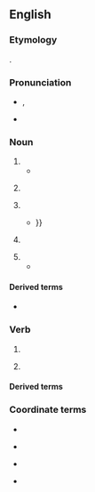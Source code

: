 ==English==
{{was wotd|2016|February|2}}

===Etymology===
{{onomatopoeic|en}}.

===Pronunciation===
* {{enPR|twăng}}, {{IPA|/twæŋ/|lang=en}}
* {{rhymes|æŋ|eɪŋ|lang=en}}

===Noun===
{{en-noun}}

# {{def|The [[sound]] of a [[vibrate|vibrating]] [[string]], for example, of a [[bow]] or a [[music]]al [[instrument]].}}
#* {{quote-book|author=[George] Walter Thornbury|authorlink=George Walter Thornbury|chapter=Life in Spain: Past and Present|location=New York, N.Y.|publisher=[[w:Harper (publisher)|Harper & Brothers]], Publishers, [[w:Franklin Square, New York|Franklin Square]]|year=1860|page=148|pageurl=https://books.google.com/books?id=ONhhAAAAcAAJ&pg=PA148|oclc=2870806|passage=Let me give you in rude recitation, with here and there a '''twang''' and a caper of the guitar-strings, my vision of the [[w:El Cid|Cid]]'s sally from his besieged castle of Alcocer—the first outburst of that Spanish deluge that never receded till it rose over the dead body of the last Moor.}}
# {{lb|en|music}} {{def|A technical term for a particular [[sharp]] vibrating sound characteristic of [[electric guitar]]s.}}
# {{def|A [[trace]] of a [[regional]] or [[foreign]] [[accent]] in someone's voice.}}
#* {{quote-book|author=Nigel Cliff|title=The Shakespeare Riots: Revenge, Drama, and Death in Nineteenth-century America|Random House Incorporated|year=2007|page=90|isbn=978-0-345-48694-3|passage=A few insinuated that the American was not first-rate in Shakespeare, and one or two snidely detected a '''twang''' of the backwoods in his accent; {{...}}}}
# {{lb|en|phonetics}} {{def|The [[sound]] [[quality]] that appears in the [[human]] [[voice]] when the [[epilaryngeal]] [[tube]] is [[narrow]]ed.}}
# {{def|A [[sharp]], [[disagreeable]] [[taste]] or [[flavor]].}}
#* {{quote-book|author=Marvin Carpenter|title=The 1929 Depression: Hey! That’s Perry County!|location=Bloomington, Ind.|publisher={{w|iUniverse}}|year=2011|page=2|isbn=978-1-4502-8461-5|passage=Buttermilk also tastes different today. What do people do when they make buttermilk for the public that gives buttermilk that '''twang''' taste? Do these people put milk in an aging tank to mature like wine in a place where air and germs can't get to it?}}

====Derived terms====
* {{l|en|twangy}}

===Verb===
{{en-verb}}

# {{def|To [[produce]] a [[sharp]] [[vibrating]] [[sound]], like a [[tense]] [[string]] [[pull]]ed and [[sudden]]ly let go.}}
# {{lb|en|music}} {{def|To play a stringed [[musical instrument]] by [[pluck]]ing and [[snap]]ping.}}

====Derived terms====
{{der4
|twanger
|twanging
|twangingly
|twangster
|lang=en}}

===Coordinate terms===
{{top4}}
* {{l|en|brogue}}
{{mid4}}
* {{l|en|drawl}}
{{mid4}}
* {{l|en|lilt}}
{{mid4}}
* {{l|en|lisp}}
{{bottom4}}